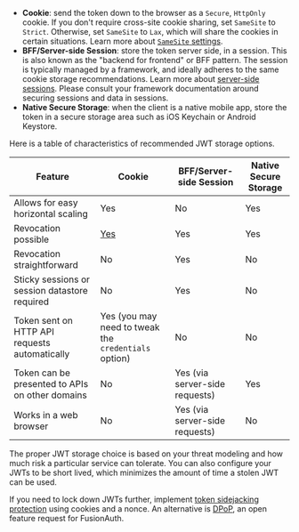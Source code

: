 ---
---
* **Cookie**: send the token down to the browser as a `Secure`, `HttpOnly` cookie. If you don't require cross-site cookie sharing, set `SameSite` to `Strict`. Otherwise, set `SameSite` to `Lax`, which will share the cookies in certain situations. Learn more about [`SameSite` settings](https://developer.mozilla.org/en-US/docs/Web/HTTP/Headers/Set-Cookie/SameSite).
* **BFF/Server-side Session**: store the token server side, in a session. This is also known as the "backend for frontend" or BFF pattern. The session is typically managed by a framework, and ideally adheres to the same cookie storage recommendations. Learn more about [server-side sessions](https://cheatsheetseries.owasp.org/cheatsheets/Session_Management_Cheat_Sheet.html). Please consult your framework documentation around securing sessions and data in sessions.
* **Native Secure Storage**: when the client is a native mobile app, store the token in a secure storage area such as iOS Keychain or Android Keystore.

Here is a table of characteristics of recommended JWT storage options.

| Feature                                              | Cookie                                               | BFF/Server-side Session        | Native Secure Storage          |
|------------------------------------------------------|------------------------------------------------------|--------------------------------|--------------------------------|
| Allows for easy horizontal scaling                   | Yes                                                  | No                             | Yes |
| Revocation possible                                  | [Yes](/learn/expert-advice/tokens/revoking-jwts)     | Yes                            | Yes |
| Revocation straightforward                           | No                                                   | Yes                            | No  |
| Sticky sessions or session datastore required        | No                                                   | Yes                            | No  |
| Token sent on HTTP API requests automatically        | Yes (you may need to tweak the `credentials` option) | No                             | No  |
| Token can be presented to APIs on other domains      | No                                                   | Yes (via server-side requests) | Yes |
| Works in a web browser                               | No                                                   | Yes (via server-side requests) | No  |


The proper JWT storage choice is based on your threat modeling and how much risk a particular service can tolerate. You can also configure your JWTs to be short lived, which minimizes the amount of time a stolen JWT can be used.

If you need to lock down JWTs further, implement [token sidejacking protection](https://cheatsheetseries.owasp.org/cheatsheets/JSON_Web_Token_for_Java_Cheat_Sheet.html#token-sidejacking) using cookies and a nonce. An alternative is [DPoP](https://github.com/FusionAuth/fusionauth-issues/issues/1679), an open feature request for FusionAuth.
